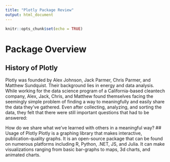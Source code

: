 ```yaml
---
title: "Plotly Package Review"
output: html_document
---
```


```r
knitr::opts_chunk$set(echo = TRUE)
```

# Package Overview

## History of Plotly 
Plotly was founded by Alex Johnson, Jack Parmer, Chris Parmer, and Matthew Sundquist.  Their background lies in energy and data analysis.  While working for the data science program of a California-based cleantech company, Alex, Jack, Chris, and Matthew found themselves facing the seemingly simple problem of finding a way to meaningfully and easily share the data they've gathered. Even after collecting, analyzing, and sorting the data, they felt that there were still important questions that had to be answered: 

How do we share what we've learned with others in a meaningful way? 
## Usage of Plotly 
Plotly is a graphing library that makes interactive, publication-quality graphs. It is an open-source package that can be found on numerous platforms including R, Python, .NET, JS, and Julia.  It can make visualizations ranging from basic bar-graphs to maps, 3d charts, and animated charts.  


```r

```

